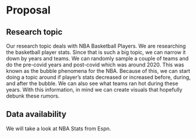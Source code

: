 # Proposal

## Research topic
Our research topic deals with NBA Basketball Players. We are researching the basketball player stats. Since that is such a big topic, we can narrow it down by years and teams. We can randomly sample a couple of teams and do the pre-covid years and post-covid which was around 2020. This was known as the bubble phenomena for the NBA. Because of this, we can start doing a topic around if player’s stats decreased or increased before, during, and after the bubble. We can also see what teams ran hot during these years. With this information, in mind we can create visuals that hopefully debunk these rumors.

## Data availability
We will take a look at NBA Stats from Espn.

